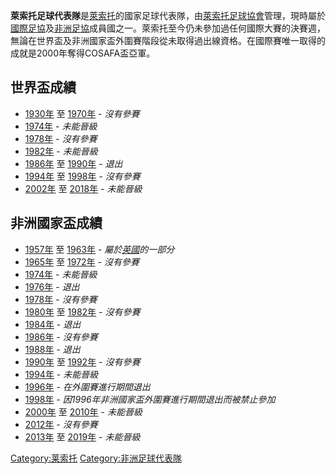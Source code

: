 {{unreferenced|time=2019-09-01T12:43:08+00:00}}
{{Infobox National football team 
| Name              = 萊索托
| Badge             = Flag of Lesotho.svg
| Nickname          = Likuena (Crocodiles) 
| Association       = [[萊索托足球協會|萊索托足球協會]] 
| Sub-confederation  = [[南非洲足球協會議會|南非洲足球協會議會 (COSAFA)]] (Southern Africa)
| Confederation      = [[非洲足球協會|非洲足球協會]]
| Coach              = {{link-en|塔博·塞農|Thabo Senong}}
| Captain            = 
| Most caps          = {{link-en|布希·莫利萊沙內|Bushi Moletsane}} (53)
| Top scorer         = {{link-en|雷比洛·波茨|Refiloe Potse}} (9)
| Home Stadium       = {{link-en|塞索托體育場|Setsoto Stadium}}
| FIFA Trigramme    = LES 
| FIFA Rank         = {{FIFA World Rankings|LES}}
| FIFA max           = 105 
| FIFA max date      = 2014年8月 
| FIFA min           = 185
| FIFA min date      = 2011年8月
| Elo Rank          = {{World Football Elo Ratings|Lesotho}}
| Elo max            = 122 
| Elo max date       = 1979年6月 
| Elo min            = 179 
| Elo min date       = 2016年6月 
 
| pattern_la1=|pattern_b1=_Lesoto16h|pattern_ra1=
| leftarm1=177d36|body1=|rightarm1=177d36|shorts1=177d36|socks1=177d36
| pattern_la2=|pattern_b2=_Lesoto16a|pattern_ra2=
| leftarm2=|body2=|rightarm2=|shorts2=|socks2=ffffff

| First game         = [[File:Flag_of_Malawi_1964-2010.svg|25px]] 1 – 2  萊索托 [[File:Flag_of_Lesotho_(1966).svg|25px]] <br>（1970年8月8日，[[馬拉威|馬拉威]]）
| Largest win        = [[File:Flag_of_Lesotho_(1987-2006).svg|25px]] 萊索托 5 – 0 {{flagicon|SWZ}} <br>（2006年4月14日，[[萊索托|萊索托]][[馬塞盧|馬塞盧]]）
| Largest loss       = [[File:Flag_of_Zaire.svg|25px]] [[剛果民主共和國國家足球隊|扎伊爾]] 7–0 萊索托 [[File:Flag_of_Lesotho_(1987-2006).svg|25px]] <br>（1993年7月25日，[[扎伊爾|扎伊爾]][[金沙薩|金沙薩]]） <br>{{fb|GHA}} 7–0 萊索托 {{flagicon|LES}} <br> （2012年6月1日，[[加納|加納]][[库马西|库马西]]）
|  World cup apps     = 
|  World cup first    =  
|  World cup best     =  
|  Regional name      =  [[非洲國家盃|非洲國家盃]]
|  Regional cup apps  = 
|  Regional cup first =  
|  Regional cup best  = 
}}

'''萊索托足球代表隊'''是[[萊索托|萊索托]]的國家足球代表隊，由[[萊索托足球協會|萊索托足球協會]]管理，現時屬於[[國際足協|國際足協]]及[[非洲足協|非洲足協]]成員國之一。萊索托至今仍未參加過任何國際大賽的決賽週，無論在世界盃及非洲國家盃外圍賽階段從未取得過出線資格。在國際賽唯一取得的成就是2000年奪得COSAFA盃亞軍。

== 世界盃成績 ==
* [[1930年世界盃足球賽|1930年]] 至 [[1970年世界盃足球賽|1970年]] - ''沒有參賽''
* [[1974年世界盃足球賽|1974年]] - ''未能晉級''
* [[1978年世界盃足球賽|1978年]] - ''沒有參賽''
* [[1982年世界盃足球賽|1982年]] - ''未能晉級''
* [[1986年世界盃足球賽|1986年]] 至 [[1990年世界盃足球賽|1990年]] - ''退出''
* [[1994年世界盃足球賽|1994年]] 至 [[1998年世界盃足球賽|1998年]] - ''沒有參賽''
* [[2002年世界盃足球賽|2002年]] 至 [[2018年世界盃足球賽|2018年]] - ''未能晉級''

== 非洲國家盃成績 ==
* [[1957年非洲國家盃|1957年]] 至 [[1963年非洲國家盃|1963年]] - ''屬於[[英國|英國]]的一部分''
* [[1965年非洲國家盃|1965年]] 至 [[1972年非洲國家盃|1972年]] - ''沒有參賽''
* [[1974年非洲國家盃|1974年]] - ''未能晉級''
* [[1976年非洲國家盃|1976年]] - ''退出''
* [[1978年非洲國家盃|1978年]] - ''沒有參賽''
* [[1980年非洲國家盃|1980年]] 至 [[1982年非洲國家盃|1982年]] - ''沒有參賽''
* [[1984年非洲國家盃|1984年]] - ''退出''
* [[1986年非洲國家盃|1986年]] - ''沒有參賽''
* [[1988年非洲國家盃|1988年]] - ''退出''
* [[1990年非洲國家盃|1990年]] 至 [[1992年非洲國家盃|1992年]] - ''沒有參賽''
* [[1994年非洲國家盃|1994年]] - ''未能晉級''
* [[1996年非洲國家盃|1996年]] - ''在外圍賽進行期間退出''
* [[1998年非洲國家盃|1998年]] - ''因1996年非洲國家盃外圍賽進行期間退出而被禁止參加''
* [[2000年非洲國家盃|2000年]] 至 [[2010年非洲國家盃|2010年]] - ''未能晉級''
* [[2012年非洲國家盃|2012年]] - ''沒有參賽''
* [[2013年非洲國家盃|2013年]] 至 [[2019年非洲國家盃|2019年]] - ''未能晉級''



{{CAF teams}}
{{國際足球}}

[[Category:莱索托|Category:莱索托]]
[[Category:非洲足球代表隊|Category:非洲足球代表隊]]